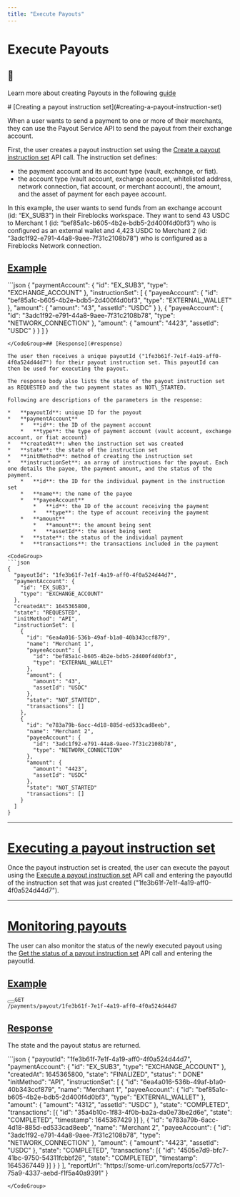 ```yaml
---
title: "Execute Payouts"
---
```

  
  # Execute Payouts

<Info>

## 📘

Learn more about creating Payouts in the following [guide](/docs/create-payouts)



</Info>
# [Creating a payout instruction set](#creating-a-payout-instruction-set)

When a user wants to send a payment to one or more of their merchants, they can use the Payout Service API to send the payout from their exchange account.

First, the user creates a payout instruction set using the [Create a payout instruction set](/reference/post_payments-payout) API call. The instruction set defines:

*   the payment account and its account type (vault, exchange, or fiat).
*   the account type (vault account, exchange account, whitelisted address, network connection, fiat account, or merchant account), the amount, and the asset of payment for each payee account.

In this example, the user wants to send funds from an exchange account (id: “EX\_SUB3”) in their Fireblocks workspace. They want to send 43 USDC to Merchant 1 (id: “bef85a1c-b605-4b2e-bdb5-2d400f4d0bf3”) who is configured as an external wallet and 4,423 USDC to Merchant 2 (id: “3adc1f92-e791-44a8-9aee-7f31c2108b78”) who is configured as a Fireblocks Network connection.

## [Example](#example)
<CodeGroup>
```json
{
  "paymentAccount": {
    "id": "EX_SUB3",
    "type": "EXCHANGE_ACCOUNT"
  },
  "instructionSet": [
    {
      "payeeAccount": {
        "id": "bef85a1c-b605-4b2e-bdb5-2d400f4d0bf3",
        "type": "EXTERNAL_WALLET"
      },
      "amount": {
        "amount": "43",
        "assetId": "USDC"
      }
    },
    {
      "payeeAccount": {
        "id": "3adc1f92-e791-44a8-9aee-7f31c2108b78",
        "type": "NETWORK_CONNECTION"
      },
      "amount": {
        "amount": "4423",
        "assetId": "USDC"
      }
    }
  ]
}

```
</CodeGroup>## [Response](#response)

The user then receives a unique payoutId ("1fe3b61f-7e1f-4a19-aff0-4f0a524d44d7") for their payout instruction set. This payoutId can then be used for executing the payout.

The response body also lists the state of the payout instruction set as REQUESTED and the two payment states as NOT\_STARTED.

Following are descriptions of the parameters in the response:

*   **payoutId**: unique ID for the payout
*   **paymentAccount**
    *   **id**: the ID of the payment account
    *   **type**: the type of payment account (vault account, exchange account, or fiat account)
*   **createdAt**: when the instruction set was created
*   **state**: the state of the instruction set
*   **initMethod**: method of creating the instruction set
*   **instructionSet**: an array of instructions for the payout. Each one details the payee, the payment amount, and the status of the payment.
    *   **id**: the ID for the individual payment in the instruction set
    *   **name**: the name of the payee
    *   **payeeAccount**
        *   **id**: the ID of the account receiving the payment
        *   **type**: the type of account receiving the payment
    *   **amount**
        *   **amount**: the amount being sent
        *   **assetId**: the asset being sent
    *   **state**: the status of the individual payment
    *   **transactions**: the transactions included in the payment

<CodeGroup>
```json
{
  "payoutId": "1fe3b61f-7e1f-4a19-aff0-4f0a524d44d7",
  "paymentAccount": {
    "id": "EX_SUB3",
    "type": "EXCHANGE_ACCOUNT"
  },
  "createdAt": 1645365800,
  "state": "REQUESTED",
  "initMethod": "API",
  "instructionSet": [
    {
      "id": "6ea4a016-536b-49af-b1a0-40b343ccf879",
      "name": "Merchant 1",
      "payeeAccount": {
        "id": "bef85a1c-b605-4b2e-bdb5-2d400f4d0bf3",
        "type": "EXTERNAL_WALLET"
      },
      "amount": {
        "amount": "43",
        "assetId": "USDC"
      },
      "state": "NOT_STARTED",
      "transactions": []
    },
    {
      "id": "e783a79b-6acc-4d18-885d-ed533cad8eeb",
      "name": "Merchant 2",
      "payeeAccount": {
        "id": "3adc1f92-e791-44a8-9aee-7f31c2108b78",
        "type": "NETWORK_CONNECTION"
      },
      "amount": {
        "amount": "4423",
        "assetId": "USDC"
      },
      "state": "NOT_STARTED"
      "transactions": []
    }
  ]
}

```
</CodeGroup>  
  

* * *

  
# [Executing a payout instruction set](#executing-a-payout-instruction-set)

Once the payout instruction set is created, the user can execute the payout using the [Execute a payout instruction set](/reference/post_payments-payout-payoutid-actions-execute) API call and entering the payoutId of the instruction set that was just created ("1fe3b61f-7e1f-4a19-aff0-4f0a524d44d7").

  

* * *

  
# [Monitoring payouts](#monitoring-payouts)

The user can also monitor the status of the newly executed payout using the [Get the status of a payout instruction set](/reference/get_payments-payout-payoutid) API call and entering the payoutId.

## [Example](#example-1)

<button aria-label="Copy Code" class="rdmd-code-copy fa"></button><code class="rdmd-code lang- theme-light" data-lang="" name="" tabindex="0">GET /payments/payout/1fe3b61f-7e1f-4a19-aff0-4f0a524d44d7</code>

## [Response](#response-1)

The state and the payout status are returned.

<CodeGroup>
```json
{
  "payoutId": "1fe3b61f-7e1f-4a19-aff0-4f0a524d44d7",
  "paymentAccount": {
    "id": "EX_SUB3",
    "type": "EXCHANGE_ACCOUNT"
  },
  "createdAt": 1645365800,
  "state": "FINALIZED",
  "status": " DONE"
  "initMethod": "API",
  "instructionSet": [
    {
      "id": "6ea4a016-536b-49af-b1a0-40b343ccf879",
      "name": "Merchant 1",
      "payeeAccount": {
        "id": "bef85a1c-b605-4b2e-bdb5-2d400f4d0bf3",
        "type": "EXTERNAL_WALLET"
      },
      "amount": {
        "amount": "4312",
        "assetId": "USDC"
      },
      "state": "COMPLETED",
      "transactions": [{
            "id": "35a4b10c-1f83-4f0b-ba2a-da0e73be2d6e",
            "state": "COMPLETED",
            "timestamp": 1645367429
      }]
    },
    {
      "id": "e783a79b-6acc-4d18-885d-ed533cad8eeb",
      "name": "Merchant 2",
      "payeeAccount": {
        "id": "3adc1f92-e791-44a8-9aee-7f31c2108b78",
        "type": "NETWORK_CONNECTION"
      },
      "amount": {
        "amount": "4423",
        "assetId": "USDC"
      },
      "state": "COMPLETED",
      "transactions": [{
            "id": "4505e7d9-bfc7-41bc-9750-54311fcbbf26",
            "state": "COMPLETED",
            "timestamp": 1645367449
      }]
    }
    }
  ],
  "reportUrl": "https://some-url.com/reports/cc5777c1-75a9-4337-aebd-f1f5a40a9391"
}

```
</CodeGroup>